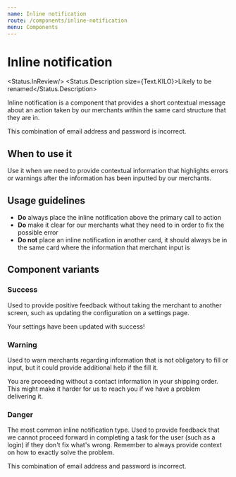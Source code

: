 ```yaml
---
name: Inline notification
route: /components/inline-notification
menu: Components
---
```



# Inline notification

<Status.InReview/> <Status.Description size={Text.KILO}>Likely to be renamed</Status.Description>

Inline notification is a component that provides a short contextual message about an action taken by our merchants within the same card structure that they are in.

<Playground>
  <Fragment>
    <Card>
      <InlineNotification type={InlineNotification.DANGER} noMargin>
        This combination of email address and password is incorrect.
      </InlineNotification>
    </Card>
  </Fragment>
</Playground>

<Props of={InlineNotification} />

## When to use it

Use it when we need to provide contextual information that highlights errors or warnings after the information has been inputted by our merchants.

## Usage guidelines

- **Do** always place the inline notification above the primary call to action
- **Do** make it clear for our merchants what they need to in order to fix the possible error
- **Do not** place an inline notification in another card, it should always be in the same card where the information that merchant input is

## Component variants

### Success

Used to provide positive feedback without taking the merchant to another screen, such as updating the configuration
on a settings page.

<Playground>
  <Fragment>
    <Card>
      <InlineNotification type={InlineNotification.SUCCESS} noMargin>
        Your settings have been updated with success!
      </InlineNotification>
    </Card>
  </Fragment>
</Playground>

### Warning

Used to warn merchants regarding information that is not obligatory to fill or input, but it
could provide additional help if the fill it.

<Playground>
  <Fragment>
    <Card>
      <InlineNotification type={InlineNotification.WARNING} noMargin>
        You are proceeding without a contact information in your shipping order.
        This might make it harder for us to reach you if we have a problem
        delivering it.
      </InlineNotification>
    </Card>
  </Fragment>
</Playground>

### Danger

The most common inline notification type. Used to provide feedback that we cannot proceed forward in completing
a task for the user (such as a login) if they don't fix what's wrong. Remember to always provide context on how
to exactly solve the problem.

<Playground>
  <Fragment>
    <Card>
      <InlineNotification type={InlineNotification.DANGER} noMargin>
        This combination of email address and password is incorrect.
      </InlineNotification>
    </Card>
  </Fragment>
</Playground>
